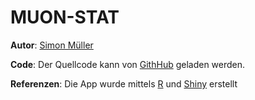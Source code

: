 MUON-STAT
========================================================

**Autor**:
[Simon M&uuml;ller](http://muon-stat.com)


**Code**:
Der Quellcode kann von [GithHub](https://github.com/sipemu/ShinyTwitterExample) geladen werden.


**Referenzen**:
Die App wurde mittels [R](http://www.r-project.org/) und [Shiny](http://www.rstudio.com/shiny/) erstellt